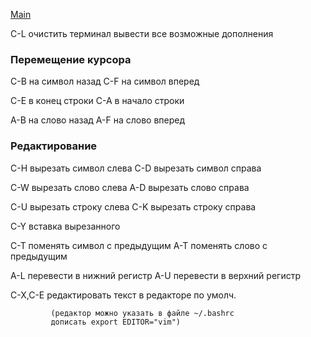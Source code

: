 [[/index|Main]]


C-L         очистить терминал
<Tab><Tab>  вывести все возможные дополнения

=== Перемещение курсора ===

C-B       на символ назад
C-F       на символ вперед

C-E       в конец строки
C-A       в начало строки

A-B       на слово назад
A-F       на слово вперед

=== Редактирование ===

C-H       вырезать символ слева
C-D       вырезать символ справа

C-W       вырезать слово слева
A-D       вырезать слово справа

C-U       вырезать строку слева
C-K       вырезать строку справа

C-Y       вставка вырезанного  

C-T       поменять символ с предыдущим
A-T       поменять слово с предыдущим

A-L       перевести в нижний регистр
A-U       перевести в верхний регистр

C-X,C-E   редактировать текст в редакторе по умолч. 
          (редактор можно указать в файле ~/.bashrc
          дописать export EDITOR="vim")
